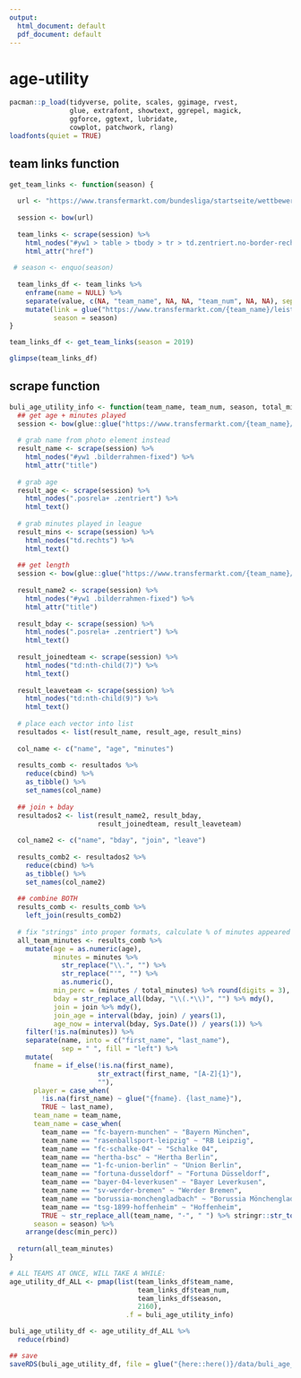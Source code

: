 ```yaml
---
output:
  html_document: default
  pdf_document: default
---
```


# age-utility


```r
pacman::p_load(tidyverse, polite, scales, ggimage, rvest, 
               glue, extrafont, showtext, ggrepel, magick, 
               ggforce, ggtext, lubridate, 
               cowplot, patchwork, rlang)
loadfonts(quiet = TRUE)
```

## team links function

```r
get_team_links <- function(season) {
  
  url <- "https://www.transfermarkt.com/bundesliga/startseite/wettbewerb/L1/plus/?saison_id={season}"
  
  session <- bow(url)
  
  team_links <- scrape(session) %>% 
    html_nodes("#yw1 > table > tbody > tr > td.zentriert.no-border-rechts > a") %>% 
    html_attr("href")
  
 # season <- enquo(season)
  
  team_links_df <- team_links %>% 
    enframe(name = NULL) %>% 
    separate(value, c(NA, "team_name", NA, NA, "team_num", NA, NA), sep = "/") %>% 
    mutate(link = glue("https://www.transfermarkt.com/{team_name}/leistungsdaten/verein/{team_num}/reldata/%26{season}/plus/1"),
           season = season)
}
```

```r
team_links_df <- get_team_links(season = 2019)

glimpse(team_links_df)
```



## scrape function

```r
buli_age_utility_info <- function(team_name, team_num, season, total_minutes) {
  ## get age + minutes played
  session <- bow(glue::glue("https://www.transfermarkt.com/{team_name}/leistungsdaten/verein/{team_num}/plus/1?reldata=L1%26{season}/"))
  
  # grab name from photo element instead
  result_name <- scrape(session) %>% 
    html_nodes("#yw1 .bilderrahmen-fixed") %>% 
    html_attr("title") 
  
  # grab age
  result_age <- scrape(session) %>% 
    html_nodes(".posrela+ .zentriert") %>% 
    html_text()
  
  # grab minutes played in league
  result_mins <- scrape(session) %>% 
    html_nodes("td.rechts") %>% 
    html_text()
  
  ## get length
  session <- bow(glue::glue("https://www.transfermarkt.com/{team_name}/kader/verein/{team_num}/saison_id/{season}/plus/1"))
  
  result_name2 <- scrape(session) %>% 
    html_nodes("#yw1 .bilderrahmen-fixed") %>% 
    html_attr("title") 
  
  result_bday <- scrape(session) %>% 
    html_nodes(".posrela+ .zentriert") %>% 
    html_text()
  
  result_joinedteam <- scrape(session) %>% 
    html_nodes("td:nth-child(7)") %>% 
    html_text()
  
  result_leaveteam <- scrape(session) %>% 
    html_nodes("td:nth-child(9)") %>% 
    html_text()
  
  # place each vector into list
  resultados <- list(result_name, result_age, result_mins)
  
  col_name <- c("name", "age", "minutes")
  
  results_comb <- resultados %>% 
    reduce(cbind) %>% 
    as_tibble() %>% 
    set_names(col_name)
  
  ## join + bday
  resultados2 <- list(result_name2, result_bday, 
                      result_joinedteam, result_leaveteam)
  
  col_name2 <- c("name", "bday", "join", "leave")
  
  results_comb2 <- resultados2 %>% 
    reduce(cbind) %>% 
    as_tibble() %>% 
    set_names(col_name2)
  
  ## combine BOTH
  results_comb <- results_comb %>% 
    left_join(results_comb2) 
  
  # fix "strings" into proper formats, calculate % of minutes appeared
  all_team_minutes <- results_comb %>% 
    mutate(age = as.numeric(age),
           minutes = minutes %>% 
             str_replace("\\.", "") %>% 
             str_replace("'", "") %>% 
             as.numeric(),
           min_perc = (minutes / total_minutes) %>% round(digits = 3),
           bday = str_replace_all(bday, "\\(.*\\)", "") %>% mdy(),
           join = join %>% mdy(),
           join_age = interval(bday, join) / years(1),
           age_now = interval(bday, Sys.Date()) / years(1)) %>% 
    filter(!is.na(minutes)) %>% 
    separate(name, into = c("first_name", "last_name"), 
             sep = " ", fill = "left") %>%
    mutate(
      fname = if_else(!is.na(first_name), 
                      str_extract(first_name, "[A-Z]{1}"),
                      ""),
      player = case_when(
        !is.na(first_name) ~ glue("{fname}. {last_name}"),
        TRUE ~ last_name),
      team_name = team_name,
      team_name = case_when(
        team_name == "fc-bayern-munchen" ~ "Bayern München",
        team_name == "rasenballsport-leipzig" ~ "RB Leipzig", 
        team_name == "fc-schalke-04" ~ "Schalke 04",
        team_name == "hertha-bsc" ~ "Hertha Berlin",
        team_name == "1-fc-union-berlin" ~ "Union Berlin",
        team_name == "fortuna-dusseldorf" ~ "Fortuna Düsseldorf",
        team_name == "bayer-04-leverkusen" ~ "Bayer Leverkusen",
        team_name == "sv-werder-bremen" ~ "Werder Bremen",
        team_name == "borussia-monchengladbach" ~ "Borussia Mönchengladbach",
        team_name == "tsg-1899-hoffenheim" ~ "Hoffenheim",
        TRUE ~ str_replace_all(team_name, "-", " ") %>% stringr::str_to_title()),
      season = season) %>% 
    arrange(desc(min_perc)) 
  
  return(all_team_minutes)
}
```

```r
# ALL TEAMS AT ONCE, WILL TAKE A WHILE:
age_utility_df_ALL <- pmap(list(team_links_df$team_name, 
                                team_links_df$team_num,
                                team_links_df$season,
                                2160),
                             .f = buli_age_utility_info)

buli_age_utility_df <- age_utility_df_ALL %>% 
  reduce(rbind)

## save
saveRDS(buli_age_utility_df, file = glue("{here::here()}/data/buli_age_utility_df_MD24_1920.RDS"))
```